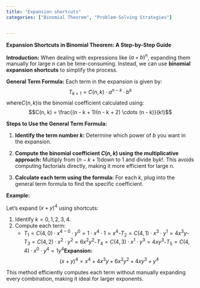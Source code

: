 ```yaml
---
title: "Expansion shortcuts"
categories: ["Binomial Theorem", "Problem-Solving Strategies"]


---
```




**Expansion Shortcuts in Binomial Theorem: A Step-by-Step Guide**

**Introduction:**
When dealing with expressions like $(a + b)^n$, expanding them manually for large $n$ can be time-consuming. Instead, we can use **binomial expansion shortcuts** to simplify the process.

**General Term Formula:**
Each term in the expansion is given by:
$$T_{k+1} = C(n, k) \cdot a^{n - k} \cdot b^k$$where$C(n, k)$is the binomial coefficient calculated using:$$C(n, k) = \frac{(n - k + 1)(n - k + 2) \cdots (n - k)}{k!}$$

**Steps to Use the General Term Formula:**

1. **Identify the term number $k$:**
   Determine which power of $b$ you want in the expansion.

2. **Compute the binomial coefficient $C(n, k)$ using the multiplicative approach:**
   Multiply from $(n - k + 1)$down to 1 and divide by$k!$. This avoids computing factorials directly, making it more efficient for large $n$.

3. **Calculate each term using the formula:**
   For each $k$, plug into the general term formula to find the specific coefficient.

**Example:**

Let's expand $(x + y)^4$ using shortcuts:

1. Identify $k = 0, 1, 2, 3, 4$.
2. Compute each term:
   - $T_1 = C(4, 0) \cdot x^{4-0} \cdot y^0 = 1 \cdot x^4 \cdot 1 = x^4$-$T_2 = C(4, 1) \cdot x^{3} \cdot y^1 = 4x^3y$-$T_3 = C(4, 2) \cdot x^{2} \cdot y^2 = 6x^2y^2$-$T_4 = C(4, 3) \cdot x^{1} \cdot y^3 = 4xy^3$-$T_5 = C(4, 4) \cdot x^{0} \cdot y^4 = 1y^4$**Expansion:**$$(x + y)^4 = x^4 + 4x^3y + 6x^2y^2 + 4xy^3 + y^4$$

This method efficiently computes each term without manually expanding every combination, making it ideal for larger exponents.
